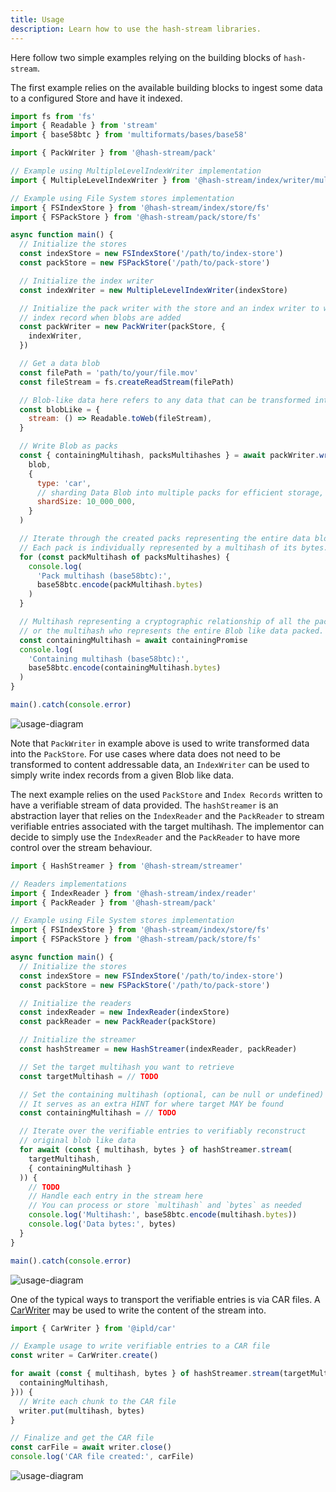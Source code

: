 ```yaml
---
title: Usage
description: Learn how to use the hash-stream libraries.
---
```


Here follow two simple examples relying on the building blocks of `hash-stream`.

The first example relies on the available building blocks to ingest some data to a configured Store and have it indexed.

```js
import fs from 'fs'
import { Readable } from 'stream'
import { base58btc } from 'multiformats/bases/base58'

import { PackWriter } from '@hash-stream/pack'

// Example using MultipleLevelIndexWriter implementation
import { MultipleLevelIndexWriter } from '@hash-stream/index/writer/multiple-level'

// Example using File System stores implementation
import { FSIndexStore } from '@hash-stream/index/store/fs'
import { FSPackStore } from '@hash-stream/pack/store/fs'

async function main() {
  // Initialize the stores
  const indexStore = new FSIndexStore('/path/to/index-store')
  const packStore = new FSPackStore('/path/to/pack-store')

  // Initialize the index writer
  const indexWriter = new MultipleLevelIndexWriter(indexStore)

  // Initialize the pack writer with the store and an index writer to write
  // index record when blobs are added
  const packWriter = new PackWriter(packStore, {
    indexWriter,
  })

  // Get a data blob
  const filePath = 'path/to/your/file.mov'
  const fileStream = fs.createReadStream(filePath)

  // Blob-like data here refers to any data that can be transformed into a streamable format
  const blobLike = {
    stream: () => Readable.toWeb(fileStream),
  }

  // Write Blob as packs
  const { containingMultihash, packsMultihashes } = await packWriter.write(
    blob,
    {
      type: 'car',
      // sharding Data Blob into multiple packs for efficient storage, retrieval and verifiability
      shardSize: 10_000_000,
    }
  )

  // Iterate through the created packs representing the entire data blob
  // Each pack is individually represented by a multihash of its bytes.
  for (const packMultihash of packsMultihashes) {
    console.log(
      'Pack multihash (base58btc):',
      base58btc.encode(packMultihash.bytes)
    )
  }

  // Multihash representing a cryptographic relationship of all the packs
  // or the multihash who represents the entire Blob like data packed.
  const containingMultihash = await containingPromise
  console.log(
    'Containing multihash (base58btc):',
    base58btc.encode(containingMultihash.bytes)
  )
}

main().catch(console.error)
```

![usage-diagram](../../../assets/spec-diagrams/usage-0.png)

Note that `PackWriter` in example above is used to write transformed data into the `PackStore`. For use cases where data does not need to be transformed to content addressable data, an `IndexWriter` can be used to simply write index records from a given Blob like data.

The next example relies on the used `PackStore` and `Index Records` written to have a verifiable stream of data provided. The `hashStreamer` is an abstraction layer that relies on the `IndexReader` and the `PackReader` to stream verifiable entries associated with the target multihash. The implementor can decide to simply use the `IndexReader` and the `PackReader` to have more control over the stream behaviour.

```js
import { HashStreamer } from '@hash-stream/streamer'

// Readers implementations
import { IndexReader } from '@hash-stream/index/reader'
import { PackReader } from '@hash-stream/pack'

// Example using File System stores implementation
import { FSIndexStore } from '@hash-stream/index/store/fs'
import { FSPackStore } from '@hash-stream/pack/store/fs'

async function main() {
  // Initialize the stores
  const indexStore = new FSIndexStore('/path/to/index-store')
  const packStore = new FSPackStore('/path/to/pack-store')

  // Initialize the readers
  const indexReader = new IndexReader(indexStore)
  const packReader = new PackReader(packStore)

  // Initialize the streamer
  const hashStreamer = new HashStreamer(indexReader, packReader)

  // Set the target multihash you want to retrieve
  const targetMultihash = // TODO

  // Set the containing multihash (optional, can be null or undefined)
  // It serves as an extra HINT for where target MAY be found
  const containingMultihash = // TODO

  // Iterate over the verifiable entries to verifiably reconstruct
  // original blob like data
  for await (const { multihash, bytes } of hashStreamer.stream(
    targetMultihash,
    { containingMultihash }
  )) {
    // TODO
    // Handle each entry in the stream here
    // You can process or store `multihash` and `bytes` as needed
    console.log('Multihash:', base58btc.encode(multihash.bytes))
    console.log('Data bytes:', bytes)
  }
}

main().catch(console.error)
```

![usage-diagram](../../../assets/spec-diagrams/usage-1.png)

One of the typical ways to transport the verifiable entries is via CAR files. A [CarWriter](https://github.com/ipld/js-car?tab=readme-ov-file#CarWriter) may be used to write the content of the stream into.

```js
import { CarWriter } from '@ipld/car'

// Example usage to write verifiable entries to a CAR file
const writer = CarWriter.create()

for await (const { multihash, bytes } of hashStreamer.stream(targetMultihash, {
  containingMultihash,
})) {
  // Write each chunk to the CAR file
  writer.put(multihash, bytes)
}

// Finalize and get the CAR file
const carFile = await writer.close()
console.log('CAR file created:', carFile)
```

![usage-diagram](../../../assets/spec-diagrams/usage-2.png)
